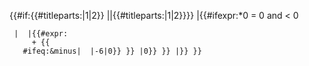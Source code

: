<noinclude><!--
--============================================================
-- Display a number, with optional fraction part: 6+3/8
--============================================================
--                                (see NOTES at bottom)
--
--></noinclude><includeonly>{{#if:{{#titleparts:{{{1|-1200-3~118}}}|1|2}}
|{{Convert/numdisp/frac
  |{{{1|-1200-3/118}}}|{{#titleparts:{{{1|-1200-3/118}}}|1|1}}|{{#titleparts:{{{1|-1200-3/118}}}|1|2}}}}<!--split at "/"
--else-->|{{#ifexpr:{{{1|-14000.00}}}*0 = 0 and {{{1|-14000.00}}} < 0
  |<!--then re-build negative number (see NOTE Z4 below)
-->{{formatnum:
  {{padright:−<!--&minus-->{{#expr:-( {{{1|-14000.00}}} ) }}<!--endexpr
    --put decimal if needed-->{{
     #ifexpr:{{{1|-14000.00}}}0={{{1|-14000.00}}}
     and {{{1|-14000.00}}}=floor( {{{1|-14000.00}}} )|.}}<!--
  padlength-->|{{#expr:
    {{strlen_short|{{{1|-14000.00}}}|}}<!--endstrlen_short--> + {{
    #ifeq:&minus| {{padleft:|6|{{{1|x}}} }} |-6|0}} }}<!--endexpr
    -->|0}}<!--endpadright end-zeroes "0" to original length
  -->}}<!--endformatnum
  else-->|{{formatnum: {{{1|6000.500}}} }}}}<!--endif {1}<0
-->}}</includeonly><noinclude><!--endif {#titleparts..}
--------------------------------------------------------------
--NOTES:
--     [ These comments are skipped by <noinclude> and not sent
--       in formatted Internet pages, only during edit. ]
--
--NOTE A1: This template processes a number, for display, by
--     checking to display a fraction part ("/"), else it
--     will check for negative to display a unicode &minus
--     and {{formatnum:{{#expr:abs( {{{1|-6000}}} )}}}} such
--     as "-6000" with a full minus sign rather than hyphen.
--     In 99% of Wikipedia usage, there are no fractions.
--
--NOTE D2: The check, for fraction parts, uses parser-function
--     #titleparts to split the number at "/" (if any) and
--     then checks part 2 (the denominator, after the slash)
--     to trigger use of {{Convert/numdisp/fracparts}}. Hence,
--         #if: {{#titleparts:{{{1|6+3/8}}}|1|2}}
--     will be true if a denominator exists (such as "8").
--
--NOTE N3: This template uses minimal expansion depth of the
--     if-else logic by checking for "/" before invoking the
--     nested subtemplate {{Convert/numdisp/fracparts}}. The
--     check for a negative number increases the nesting depth
--     by 1 level to apply abs({1}) in a nested {#expr:} parser
--     function, to use the absolute value of the amount {1}.
--
--NOTE Z4: Any end-zeroes on a decimal are preserved by not
--     using positive amounts in an expression, and for rare
--     negative amounts, the &minus with inverse -<nowiki/>{1} is padded
--     by {padright:} with end-zeroes "0" to {strlen_short} but
--     uses #ifexpr:{1}0={1} and floor({1})={1} to put ".".
--     So, {strlen_short} keeps minimal expansion depth of +2.
--
-- WARNING: *** DO NOT DELETE COMMENTS FROM THIS TEMPLATE ***
--      Unless these comments are readily available, people
--      might tinker with the coding (or rename templates),
--      in hopes to clarify operation because these comments
--      were not nearby to explain the issues. Having these
--      comments only on a doc-page increases the danger of
--      explanations no longer matching the current coding.
--      UPDATE these comments to match changes to the template.
--      UPDATE the HISTORY during major changes (not typos).
--
--------------------------------------------------------------
--HISTORY:
--03Apr09 Created by [[User:Jimp]] on English Wikipedia.
--19Nov10 Invokes subtemplate only if has denominator (at "/").
--19Nov10 Put NOTES comments to explain template coding.
--19Nov10 Put HISTORY comments to log major changes.
--19Nov10 Put all parameters on 1 line to avoid newline "2^ /3"
--20Nov10 Linked {Documentation} to hold any interwiki links.
--12Feb11 Shows Unicode &minus ("−") for negative numbers.
--17Feb11 Used {padright:} to re-add end-zeroes on negatives.
--17Feb11 Used #ifexpr:{1}0={1} and floor({1})={1}, to put "."
--30Nov13 Fixed to allow prefix "&minus;" as extra 6 long.
--07Jan14 Fixed to pass negative sum without padding "0".
--
 ** Add interwiki links to /doc subpage to avoid changes here **
--
-->{{Documentation}}
</noinclude>
